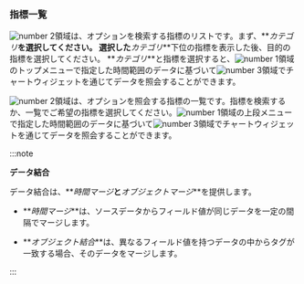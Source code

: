 ### 指標一覧

<Xclude product='postgresql,mysql'>

![number 2](/img/number-02.png)領域は、オプションを検索する指標のリストです。まず、**_カテゴリ_**を選択してください。 選択した**_カテゴリ_**下位の指標を表示した後、目的の指標を選択してください。 **_カテゴリ_**と指標を選択すると、![number 1](/img/number-01.png)領域のトップメニューで指定した時間範囲のデータに基づいて![number 3](/img/number-03.png)領域でチャートウィジェットを通じてデータを照会することができます。

</Xclude>

<InDoc product='postgresql,mysql'>

![number 2](/img/number-02.png)領域は、オプションを照会する指標の一覧です。指標を検索するか、一覧でご希望の指標を選択してください。![number 1](/img/number-01.png)領域の上段メニューで指定した時間範囲のデータに基づいて![number 3](/img/number-03.png)領域でチャートウィジェットを通じてデータを照会することができます。

</InDoc>

:::note 

**データ結合**

データ結合は、**_時間マージ_**と**_オブジェクトマージ_**を提供します。 

-   **_時間マージ_**は、ソースデータからフィールド値が同じデータを一定の間隔でマージします。 

-   **_オブジェクト結合_**は、異なるフィールド値を持つデータの中からタグが一致する場合、そのデータをマージします。

:::
